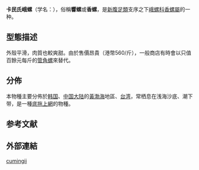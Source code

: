 {{Speciesbox
| taxon = Neptunea cumingii
| authority = (Crosse, 1862)
| synonyms_ref = {{r|WoRMS_491163}}
| synonyms = 
* ''[[Fusus|Fusus]] taeniatus'' {{small|G.B. Sowerby II, 1880}}
* ''Neptunea taeniata'' {{small|(G.B. Sowerby II, 1880)}}
}}

'''卡民氏峨螺'''（学名：''{{lang|la|Neptunea cumingii}}''），俗稱'''響螺'''{{r|TVB}}或'''香螺'''，是[[新腹足類|新腹足類]]支序之下[[峨螺科|峨螺科]][[香螺屬|香螺屬]]的一种{{r|shell_1069 |WoRMS_491163|gastro}}。

==型態描述==
外殼平滑，肉質也較爽甜。由於售價昂貴（港幣560/斤），一般商店有時會以只值百餘元每斤的[[管角螺|管角螺]]來替代{{r|TVB}}。

==分佈==
本物種主要分佈於[[韩国|韩国]]{{r|shell_1069}}、[[中国大陆|中国大陆]]{{r|shell_1069}}的[[黃海|黃]][[渤海|渤海]]地區{{r|shelldoc_420090220138 |shelldoc_420090220129}}、[[台湾|台湾]]{{r|shell_1069 |shelldoc_320090219045}}，常栖息在浅海沙底、潮下带，是一種[[拖网捕鱼|底拖上網]]的物種{{r|shelldoc_100284}}。

==参考文献==
{{reflist|refs=
<ref name="gastro">{{gastropods.com |key=7 |id=8817 |title=Neptunea (Cumingi-group) cumingii (Crosse, H., 1862) }}</ref>
<ref name="shell_1069">{{cite web
 |url=http://shell.sinica.edu.tw/chinese/shellbase_detail.php?science_no=1069
 |title=国际贝库：卡民氏峨螺
 |publisher=台湾贝类资料库
 |accessdate=2017-08-05
 |archive-date=2016-03-04
 |archive-url=https://web.archive.org/web/20160304113603/http://shell.sinica.edu.tw/chinese/shellbase_detail.php?science_no=1069
 |dead-url=no
 }}</ref>
<ref name="shelldoc_100284">{{shelldoc_100284}}</ref>
<ref name="shelldoc_320090219045">{{shelldoc_320090219045}}</ref>
<ref name="shelldoc_420090220138">{{shelldoc_420090220138}}</ref>
<ref name="shelldoc_420090220129">{{shelldoc_420090220129}}</ref>
<ref name="TVB">{{cite episode |date=2017-08-04 |series=[[阿爺廚房|阿爺廚房]] |channel=翡翠台 |network=TVB }}</ref>
<ref name="WoRMS_491163">{{WoRMS |id=491163 |title=''Neptunea cumingii'' Crosse, 1862 |date=2010-07-19 |accessdate=2017-08-05}}</ref>
}}

==外部連結==
{{Taxonbar}}
[[Category:香螺屬|cumingii]]
{{Mollusc-stub}}